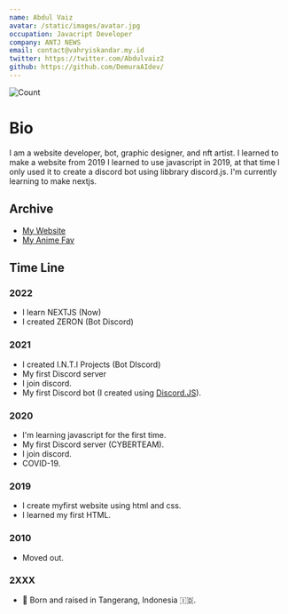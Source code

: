 ```yaml
---
name: Abdul Vaiz
avatar: /static/images/avatar.jpg
occupation: Javacript Developer
company: ANTJ NEWS
email: contact@vahryiskandar.my.id
twitter: https://twitter.com/Abdulvaiz2
github: https://github.com/DemuraAIdev/
---
```

![Count](https://count.vahryiskandar.my.id/get/@cyberai2323?theme=rule34)
# Bio

I am a website developer, bot, graphic designer, and nft artist. I learned to make a website from 2019
I learned to use javascript in 2019, at that time I only used it to create a discord bot using libbrary discord.js. I'm currently learning to make nextjs.

## Archive

- [My Website](https://vahryiskandar.my.id)
- [My Anime Fav](/anime)

## Time Line

### 2022

- I learn NEXTJS (Now)
- I created ZERON (Bot Discord)

### 2021

- I created I.N.T.I Projects (Bot DIscord)
- My first Discord server
- I join discord.
- My first Discord bot (I created using [Discord.JS](https://discord.js.org/)).

### 2020

- I'm learning javascript for the first time.
- My first Discord server (CYBERTEAM).
- I join discord.
- COVID-19.

### 2019

- I create myfirst website using html and css.
- I learned my first HTML.

### 2010

- Moved out.

### 2XXX

- 👶 Born and raised in Tangerang, Indonesia 🇮🇩.
